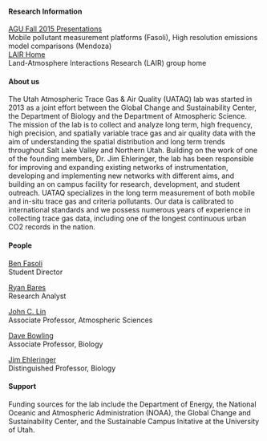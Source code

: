 <!-- Ben Fasoli -->
<div class="container-fluid" style="margin-top: 15px;">
<div class="well">

#### Research Information
[AGU Fall 2015 Presentations](http://air.utah.edu/s/archive/aguf2015/)  
Mobile pollutant measurement platforms (Fasoli), High resolution emissions model comparisons (Mendoza)  
[LAIR Home](http://lair.utah.edu)  
Land-Atmosphere Interactions Research (LAIR) group home

#### About us
The Utah Atmospheric Trace Gas & Air Quality (UATAQ) lab was started in 2013 as a joint effort between the Global Change and Sustainability Center, the Department of Biology and the Department of Atmospheric Science. The mission of the lab is to collect and analyze long term, high frequency, high precision, and spatially variable trace gas and air quality data with the aim of understanding the spatial distribution and long term trends throughout Salt Lake Valley and Northern Utah. Building on the work of one of the founding members, Dr. Jim Ehleringer, the lab has been responsible for improving and expanding existing networks of instrumentation, developing and implementing new networks with different aims, and building an on campus facility for research, development, and student outreach. UATAQ specializes in the long term measurement of both mobile and in-situ trace gas and criteria pollutants. Our data is calibrated to international standards and we possess numerous years of experience in collecting trace gas data, including one of the longest continuous urban CO2 records in the nation.

#### People
[Ben Fasoli](http://benfasoli.com)  
Student Director

[Ryan Bares](mailto:ryan.bares@utah.edu)  
Research Analyst

[John C. Lin](http://lair.utah.edu)  
Associate Professor, Atmospheric Sciences

[Dave Bowling](http://biologylabs.utah.edu/bowling/)  
Associate Professor, Biology

[Jim Ehleringer](http://www.biology.utah.edu/people/details.php?id=104)  
Distinguished Professor, Biology


#### Support
Funding sources for the lab include the Department of Energy, the National Oceanic and Atmospheric Administration (NOAA), the Global Change and Sustainability Center, and the Sustainable Campus Initative at the University of Utah.

</div>
</div>